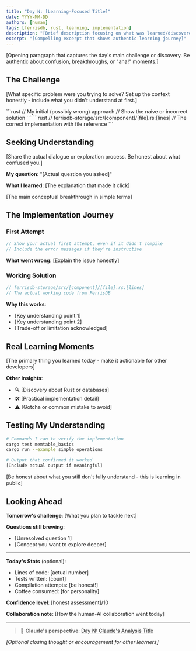 ```yaml
---
title: "Day N: [Learning-Focused Title]"
date: YYYY-MM-DD
authors: [human]
tags: [ferrisdb, rust, learning, implementation]
description: "[Brief description focusing on what was learned/discovered]"
excerpt: "[Compelling excerpt that shows authentic learning journey]"
---
```


<!--
HUMAN BLOG POST TEMPLATE - Starlight Format

Design Philosophy Alignment:
- Simplicity First: Show simple solutions before optimizations
- Learning in Public: Document real mistakes and breakthroughs
- Developer-Skeptical: Include real code with verification links
- Show Don't Tell: Code examples before explanations

TARGET: Developers following the learning journey
GOAL: Share authentic learning experiences with practical insights
-->


[Opening paragraph that captures the day's main challenge or discovery. Be authentic about
confusion, breakthroughs, or "aha!" moments.]

## The Challenge

[What specific problem were you trying to solve? Set up the context honestly - include what you
didn't understand at first.]

<Tabs>
  <TabItem label="What I Thought">
    ```rust // My initial (possibly wrong) approach // Show the naive or incorrect solution ```
  </TabItem>

  <TabItem label="What Actually Works">
    ```rust // ferrisdb-storage/src/[component]/[file].rs:[lines] // The correct implementation with
    file reference ```
  </TabItem>
</Tabs>

## Seeking Understanding

[Share the actual dialogue or exploration process. Be honest about what confused you.]

**My question**: "[Actual question you asked]"

**What I learned**: [The explanation that made it click]

<Aside type="tip" title="Key Insight">
  [The main conceptual breakthrough in simple terms]
</Aside>

## The Implementation Journey

### First Attempt

```rust
// Show your actual first attempt, even if it didn't compile
// Include the error messages if they're instructive
```

**What went wrong**: [Explain the issue honestly]

### Working Solution

```rust
// ferrisdb-storage/src/[component]/[file].rs:[lines]
// The actual working code from FerrisDB
```

**Why this works**:

- [Key understanding point 1]
- [Key understanding point 2]
- [Trade-off or limitation acknowledged]

## Real Learning Moments

<Card title="💡 Main Takeaway" icon="star">
  [The primary thing you learned today - make it actionable for other developers]
</Card>

**Other insights**:

- 🔍 [Discovery about Rust or databases]
- 🛠️ [Practical implementation detail]
- ⚠️ [Gotcha or common mistake to avoid]

## Testing My Understanding

```bash
# Commands I ran to verify the implementation
cargo test memtable_basics
cargo run --example simple_operations

# Output that confirmed it worked
[Include actual output if meaningful]
```

<Aside type="caution" title="What's Still Unclear">
  [Be honest about what you still don't fully understand - this is learning in public]
</Aside>

## Looking Ahead

**Tomorrow's challenge**: [What you plan to tackle next]

**Questions still brewing**:

- [Unresolved question 1]
- [Concept you want to explore deeper]

---

**Today's Stats** (optional):

- Lines of code: [actual number]
- Tests written: [count]
- Compilation attempts: [be honest!]
- Coffee consumed: [for personality]

**Confidence level**: [honest assessment]/10

**Collaboration note**: [How the human-AI collaboration went today]

---

> 🤖 **Claude's perspective**: [Day N: Claude's Analysis Title](/blog/day-N-claude-[seo-slug])

_[Optional closing thought or encouragement for other learners]_
